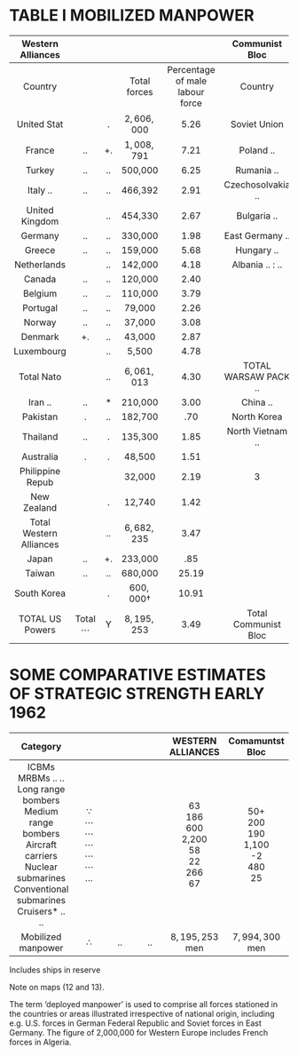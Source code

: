 # TABLE I MOBILIZED MANPOWER

| Western Alliances |  |  |  |  | Communist Bloc |  |  |
| :---: | :---: | :---: | :---: | :---: | :---: | :---: | :---: |
| Country |  |  | Total <br> forces | Percentage <br> of male <br> labour <br> force | Country | Total <br> forces | Percentage <br> of male <br> labour <br> force |
| United Stat |  | . | $2,606,000$ | 5.26 | Soviet Union | $3,800,000^*$ | 5.43 |
| France | .. | +. | $1,008,791$ | 7.21 | Poland .. | 255,000 | 2.83 |
| Turkey | .. | .. | 500,000 | 6.25 | Rumania .. | 222,000 | 3.58 |
| Italy .. | .. | .. | 466,392 | 2.91 | Czechosolvakia .. | 185,000 | 4.87 |
| United Kingdom |  | .. | 454,330 | 2.67 | Bulgaria .. | 120,000 | 4.29 |
| Germany | .. | .. | 330,000 | 1.98 | East Germany .. | 100,000 | 2.00 |
| Greece | .. | .. | 159,000 | 5.68 | Hungary .. | 80,500 | 2.30 |
| Netherlands |  | .. | 142,000 | 4.18 | Albania .. : .. | 27,800 | 5.56 |
| Canada | .. | .. | 120,000 | 2.40 |  |  |  |
| Belgium | .. | .. | 110,000 | 3.79 |  |  |  |
| Portugal | .. | .. | 79,000 | 2.26 |  |  |  |
| Norway | .. | .. | 37,000 | 3.08 |  |  |  |
| Denmark | +. | .. | 43,000 | 2.87 |  |  |  |
| Luxembourg |  | .. | 5,500 | 4.78 |  |  |  |
| Total Nato |  | .. | $6,061,013$ | 4.30 | TOTAL WARSAW PACK .. | 4790300 |  |
| Iran .. | .. | * | 210,000 | 3.00 | China .. | 2,600,000+ |  |
| Pakistan | . | .. | 182,700 | .70 | North Korea | 338,000 | * |
| Thailand | .. | . | 135,300 | 1.85 | North Vietnam .. | 266,000 |  |
| Australia | . | . | 48,500 | 1.51 |  |  |  |
| Philippine Repub |  |  | 32,000 | 2.19 | 3 |  | " |
| New Zealand |  | . | 12,740 | 1.42 |  |  |  |
| Total Western Alliances |  | .. | $6,682,235$ | 3.47 |  |  |  |
| Japan | .. | +. | 233,000 | .85 |  |  |  |
| Taiwan | .. | .. | 680,000 | 25.19 |  |  | . |
| South Korea |  | . | $600,000 \dagger$ | 10.91 |  |  |  |
| TOTAL US Powers | Total $\cdots$ | Y | $8,195,253$ | 3.49 | Total Communist <br> Bloc | $7,994,300$ |  |


# SOME COMPARATIVE ESTIMATES OF STRATEGIC STRENGTH EARLY 1962
| Category |  |  |  | WESTERN ALLIANCES | Comamuntst Bloc |
| :---: | :---: | :---: | :---: | :---: | :---: |
| ICBMs <br> MRBMs .. .. <br> Long range bombers <br> Medium range bombers <br> Aircraft carriers <br> Nuclear submarines <br> Conventional submarines <br> Cruisers* .. .. | $\because$ <br> $\cdots$ <br> $\cdots$ <br> $\cdots$ <br> $\cdots$ <br> $\cdots$ <br> $\ldots$ |  |  | 63 <br> 186 <br> 600 <br> 2,200 <br> 58 <br> 22 <br> 266 <br> 67 | $50+$ <br> 200 <br> 190 <br> 1,100 <br> -2 <br> 480 <br> 25 |
| Mobilized manpower | $\therefore$ | .. | .. | $8,195,253$ men | $7,994,300$ men |

Includes ships in reserve

Note on maps (12 and 13).

The term 'deployed manpower' is used to comprise all forces stationed in the countries or areas illustrated irrespective of national origin, including e.g. U.S. forces in German Federal Republic and Soviet forces in East Germany. The figure of 2,000,000 for Western Europe includes French forces in Algeria.

